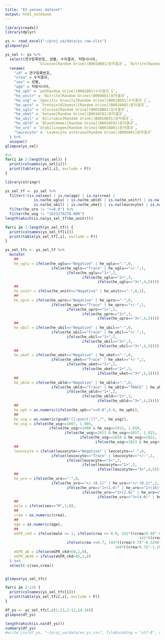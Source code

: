 ```yaml
---
title: "EV yonsei dataset"
output: html_notebook
---
```


```r
library(readxl)
library(dplyr)

ys <- read_excel("~/proj_ua/data/ys_raw.xlsx")
glimpse(ys)

ys_sel <- ys %>%
  select(연구등록번호, 성별, 수치결과, 처방시나이,
               `Glucose[Random Urine](B0010B01)문자결과`, `Nitrite[Random Urine](B009001)문자결과`,`Urobilinogen[Random Urine](B0010D01)문자결과`, `Protein(Albumin)[Random Urine](B0010A01)문자결과`, `Bilirubin[Random Urine](B0010E01)문자결과`, `Ketone[Random Urine](B0010C01)문자결과`, `Blood(Heme)[Random Urine](B0010F01)문자결과`, `pH[Random Urine](B001001)수치결과_1`, `Specific Gravity[Random Urine](B0010G01)수치결과_1`, `Leukocyte esterase[Random Urine](B005001)문자결과`) %>%
  rename(
    "id" = 연구등록번호,
    "crea" = 수치결과,
    "sex" = 성별,
    "age" = 처방시나이,
    "he_uph" = `pH[Random Urine](B001001)수치결과_1`,
    "he_unitr" = `Nitrite[Random Urine](B009001)문자결과`,
    "he_usg" = `Specific Gravity[Random Urine](B0010G01)수치결과_1`,
    "he_upro" = `Protein(Albumin)[Random Urine](B0010A01)문자결과`,
    "he_uglu" = `Glucose[Random Urine](B0010B01)문자결과`,
    "he_uket" = `Ketone[Random Urine](B0010C01)문자결과`,
    "he_ubil" = `Bilirubin[Random Urine](B0010E01)문자결과`,
    "he_ubld" = `Blood(Heme)[Random Urine](B0010F01)문자결과`,
    "he_uro" = `Urobilinogen[Random Urine](B0010D01)문자결과`,
    "leucocyte" = `Leukocyte esterase[Random Urine](B005001)문자결과`
  ) %>%
  unique()
glimpse(ys_sel)
```

```r
#ys
for(i in 2:length(ys_sel)) {
  print(colnames(ys_sel[i]))
  print(table(ys_sel[,i], exclude = F))
}
```
```r
library(stringr)

ys_sel_tf <- ys_sel %>%
  filter(!(is.na(sex) | is.na(age) | is.na(crea) |
             is.na(he_uglu) | is.na(he_ubld) | is.na(he_unitr) | is.na(he_uro) | is.na(he_upro) | 
             is.na(he_ubil) | is.na(he_uket) | is.na(leucocyte) | is.na(he_uph) | is.na(he_usg))) %>%
  filter(he_uro != ">=8.0") %>%
  filter(he_usg != "1621278278.000")
length(which(is.na(ys_sel_tf$he_unitr)))

for(i in 2:length(ys_sel_tf)) {
  print(colnames(ys_sel_tf[i]))
  print(table(ys_sel_tf[,i], exclude = F))
}
```

```r
ys_sel_tfc <- ys_sel_tf %>%
  mutate(
    ##
    he_uglu = ifelse(he_uglu=="Negative" | he_uglu=="-",0,
                     ifelse(he_uglu=="Trace" | he_uglu=="+/-",1,
                            ifelse(he_uglu=="1+",2,
                                   ifelse(he_uglu=="2+",3,
                                          ifelse(he_uglu=="3+",4,5))))),
    ##
    he_unitr = ifelse(he_unitr=="Negative" | he_unitr=="-",0,1),
    ##
    he_upro = ifelse(he_upro=="Negative" | he_upro=="-",0,
                     ifelse(he_upro=="Trace" | he_upro=="+/-",1,
                            ifelse(he_upro=="1+",2,
                                   ifelse(he_upro=="2+",3,
                                          ifelse(he_upro=="3+",4,5))))),
    ##
    he_ubil = ifelse(he_ubil=="Negative" | he_ubil=="-",0,
                     ifelse(he_ubil=="Trace" | he_ubil=="+/-",1,
                            ifelse(he_ubil=="1+",2,
                                   ifelse(he_ubil=="2+",3,
                                          ifelse(he_ubil=="3+",4,5))))),
    ##
    he_uket = ifelse(he_uket=="Negative" | he_uket=="-",0,
                     ifelse(he_uket=="Trace" | he_uket=="+/-",1,
                            ifelse(he_uket=="1+",2,
                                   ifelse(he_uket=="2+",3,
                                          ifelse(he_uket=="3+",4,5))))),
    ##
    he_ubld = ifelse(he_ubld=="Negative" | he_ubld=="-",0,
                     ifelse(he_ubld=="Trace" | he_ubld=="TRACE" | he_ubld=="+/-",1,
                            ifelse(he_ubld=="1+",2,
                                   ifelse(he_ubld=="2+",3,
                                          ifelse(he_ubld=="3+",4,5))))),
    ##
    he_uph = as.numeric(ifelse(he_uph==">=9.0",9.0, he_uph)),
    ##
    he_usg = as.numeric(gsub("[[:punct:]]","", he_usg)),
    he_usg = ifelse(he_usg<=1007, 1.005, 
                    ifelse(he_usg>=1008 & he_usg<=1012, 1.010,
                           ifelse(he_usg>=1013 & he_usg<=1017, 1.015,
                                  ifelse(he_usg>=1018 & he_usg<=1022, 1.020,
                                         ifelse(he_usg>=1023 & he_usg<=1027, 1.025, 1.030))))),
    ##
    leucocyte = ifelse(leucocyte=="Negative" | leucocyte=="-",0,
                     ifelse(leucocyte=="Trace" | leucocyte=="+/-",1,
                            ifelse(leucocyte=="1+",2,
                                   ifelse(leucocyte=="2+",3,
                                          ifelse(leucocyte=="3+",4,5))))),
    ##
    he_uro = ifelse(he_uro=="-",0,
                     ifelse(he_uro=="+/-(0.1)" | he_uro=="+/-(0.2)",1,
                            ifelse(he_uro=="1+(1.0)" | he_uro=="1+(16)",2,
                                   ifelse(he_uro=="2+(2.0)" | he_uro=="2+(4.0)" | he_uro=="2+(66)",3,
                                          ifelse(he_uro=="3+(4.0)" | he_uro=="3+(8.0)",4,5))))),
    ##
    male = ifelse(sex=="M",1,0),
    ##
    crea = as.numeric(crea),
    ##
    age = as.numeric(age),
    ##
    eGFR_ckd = ifelse(male == 1, ifelse(crea <= 0.9, 141*((crea/0.9)^-0.411)*0.993^age,
                                                             141*((crea/0.9)^-1.209)*0.993^age),
                            ifelse(crea <=0.7, 144*((crea/0.7)^-0.329)*0.993^age,
                                                  144*((crea/0.7)^-1.209)*0.993^age)),
    eGFR_ab = ifelse(eGFR_ckd<60,1,0),
    eGFR_ab45 = ifelse(eGFR_ckd<45,1,0)
  ) %>%
  select(-c(sex,crea))


glimpse(ys_sel_tfc)
```
```r
for(i in 2:13) {
  print(colnames(ys_sel_tfc[i]))
  print(table(ys_sel_tfc[,i], exclude = F))
}
```

```r
df_ys <- ys_sel_tfc[,c(1,13,2:12,14:16)]
glimpse(df_ys)

length(which(is.na(df_ys)))
summary(df_ys)
#write.csv(df_ys, "~/proj_ua/data/ev_ys.csv", fileEncoding = "utf-8", row.names = F)
```
